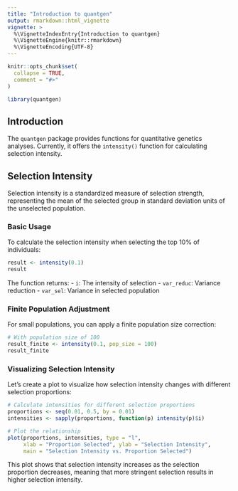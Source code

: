```yaml
---
title: "Introduction to quantgen"
output: rmarkdown::html_vignette
vignette: >
  %\VignetteIndexEntry{Introduction to quantgen}
  %\VignetteEngine{knitr::rmarkdown}
  %\VignetteEncoding{UTF-8}
---
```


```r
knitr::opts_chunk$set(
  collapse = TRUE,
  comment = "#>"
)
```

```r
library(quantgen)
```

## Introduction

The `quantgen` package provides functions for quantitative genetics analyses. Currently, it offers the `intensity()` function for calculating selection intensity.

## Selection Intensity

Selection intensity is a standardized measure of selection strength, representing the mean of the selected group in standard deviation units of the unselected population.

### Basic Usage

To calculate the selection intensity when selecting the top 10% of individuals:

```r
result <- intensity(0.1)
result
```

The function returns:
- `i`: The intensity of selection
- `var_reduc`: Variance reduction
- `var_sel`: Variance in selected population

### Finite Population Adjustment

For small populations, you can apply a finite population size correction:

```r
# With population size of 100
result_finite <- intensity(0.1, pop_size = 100)
result_finite
```

### Visualizing Selection Intensity

Let's create a plot to visualize how selection intensity changes with different selection proportions:

```r
# Calculate intensities for different selection proportions
proportions <- seq(0.01, 0.5, by = 0.01)
intensities <- sapply(proportions, function(p) intensity(p)$i)

# Plot the relationship
plot(proportions, intensities, type = "l", 
     xlab = "Proportion Selected", ylab = "Selection Intensity",
     main = "Selection Intensity vs. Proportion Selected")
```

This plot shows that selection intensity increases as the selection proportion decreases, meaning that more stringent selection results in higher selection intensity.